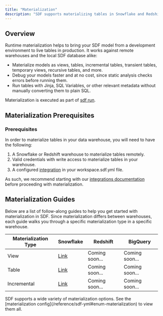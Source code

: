 ```yaml
---
title: "Materialization"
description: "SDF supports materializing tables in Snowflake and Redshift directly from the command line."
---
```


## Overview

Runtime materialization helps to bring your SDF model from a development environment to live tables in production. 
It works against remote warehouses and the local SDF database alike:
- Materialize models as views, tables, incremental tables, transient tables, temporary views, recursive tables, and more. 
- Debug your models faster and at no cost, since static analysis checks errors before running them.
- Run tables with Jinja, SQL Variables, or other relevant metadata without manually converting them to plain SQL.

Materialization is executed as part of [sdf run](/reference/sdf-cli#sdf-run).

## Materialization Prerequisites

### Prerequisites
In order to materialize tables in your data warehouse, you will need to have the following:

1. A Snowflake or Redshift warehouse to materialize tables remotely.
2. Valid credentials with write access to materialize tables in your warehouse.
3. A configured [integration](/guide/setup/integrations) in your workspace.sdf.yml file.

As such, we recommend starting with our [integrations documentation](/guide/setup/integrations) before proceeding with materialization.

## Materialization Guides

Below are a list of follow-along guides to help you get started with materialization in SDF. Since materialization differs between warehouses, each guide walks you through a specific materialization type in a specific warehouse.

| Materialization Type | Snowflake                           | Redshift | BigQuery |
| -------- | ------------------------------------- | -----------------| -------- |
| View     | [Link](/integrations/snowflake/basic-materialization)       | Coming soon... | Coming soon... |
| Table      | [Link](/integrations/snowflake/basic-materialization)     | Coming soon... | Coming soon... |
| Incremental   | [Link](/integrations/snowflake/incremental-materialization)  | Coming soon... | Coming soon... |

<Info>
  SDF supports a wide variety of materialization options. See the [materialization config](/reference/sdf-yml#enum-materialization) to view them all.  
</Info>

